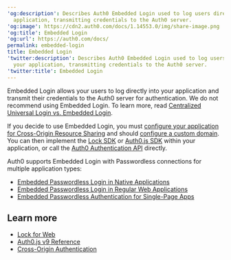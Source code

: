 ---
'og:description': Describes Auth0 Embedded Login used to log users directly into your
  application, transmitting credentials to the Auth0 server.
'og:image': https://cdn2.auth0.com/docs/1.14553.0/img/share-image.png
'og:title': Embedded Login
'og:url': https://auth0.com/docs/
permalink: embedded-login
title: Embedded Login
'twitter:description': Describes Auth0 Embedded Login used to log users directly into
  your application, transmitting credentials to the Auth0 server.
'twitter:title': Embedded Login
---
Embedded Login allows your users to log directly into your application and transmit their credentials to the Auth0 server for authentication. We do not recommend using Embedded Login. To learn more, read [Centralized Universal Login vs. Embedded Login](/docs/authenticate/login/universal-vs-embedded-login).

If you decide to use Embedded Login, you must [configure your application for Cross-Origin Resource Sharing](/docs/get-started/applications/set-up-cors) and should [configure a custom domain](/docs/customize/custom-domains). You can then implement the [Lock SDK](/docs/libraries/lock) or [Auth0.js SDK](/docs/libraries/auth0js) within your application, or call the [Auth0 Authentication API](https://auth0.com/docs/api/authentication) directly.

Auth0 supports Embedded Login with <Tooltip tip="Passwordless: Form of authentication that does not rely on a password as the first factor." cta="View Glossary" href="/docs/glossary?term=Passwordless">Passwordless</Tooltip> connections for multiple application types:

* [Embedded Passwordless Login in Native Applications](/docs/authenticate/passwordless/implement-login/embedded-login/native)
* [Embedded Passwordless Login in Regular Web Applications](/docs/authenticate/passwordless/implement-login/embedded-login/webapps)
* [Embedded Passwordless Authentication for Single-Page Apps](/docs/authenticate/passwordless/implement-login/embedded-login/spa)

## Learn more

* [Lock for Web](/docs/libraries/lock)
* [Auth0.js v9 Reference](/docs/libraries/auth0js)
* [Cross-Origin Authentication](/docs/authenticate/login/cross-origin-authentication)